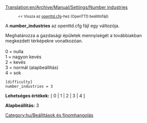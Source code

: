 [[Translation:en/Archive/Manual/Settings/Number industries]]

:<small><< Vissza az [[hu/Archive/Manual/Settings/Openttd.cfg|openttd.cfg]]-hez (OpenTTD beállítófájl)</small>

{{hu/Történelmi|Immár az [[hu/Archive/Manual/Settings/Industry density|industry_density]] változó használatos.}}
{{hu/Bővítés|Melyik verziótól melyikig volt ez használatos.}}

A '''number_industries''' az openttd.cfg fájl egy változója.

Meghatározza a gazdasági épületek mennyiségét a továbbiakban megkezdett térképekre vonatkozóan.<br><br>
0 = nulla<br>
1 = nagyon kevés<br>
2 = kevés<br>
3 = normál (alapbeállítás)<br>
4 = sok<br>
<pre>
[difficulty]
number_industries = 3
</pre>

'''Lehetséges értékek:''' [ 0 | 1 | 2 | 3 | 4 ]

'''Alapbeállítás:''' 3


[[Category:hu/Beállítások és finomhangolás]]
